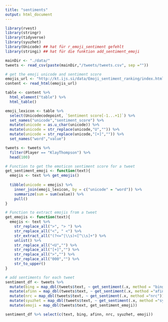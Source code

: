```yaml
---
title: "sentiments"
output: html_document
---
```

```r
library(rvest)
library(stringr)
library(tidyverse)
library(syuzhet)
library(Unicode) ## hat für r_emoji_sentiment gefehlt
library(stringi) ## hat für die funktion add_sentiment_emoji
```


```r
mainDir <- "./data/" 
tweets <- read_csv(paste(mainDir,"/tweets/tweets.csv", sep =""))
```


```r
# get the emoji unicode and sentiment score
emojis_url <- "http://kt.ijs.si/data/Emoji_sentiment_ranking/index.html"
content <- read_html(emojis_url)

table <- content %>%
  html_element("table") %>% 
  html_table() 

emoji_lexicon <- table %>%
  select(Unicodecodepoint, `Sentiment score[-1...+1]`) %>%
  set_names("unicode","sentiment_score") %>%
  mutate(unicode = as.u_char(unicode)) %>%
  mutate(unicode = str_replace(unicode,"U","")) %>%
  mutate(unicode = str_replace(unicode,"[+]","")) %>%
  set_names("word","value")
```


```r

tweets <- tweets %>% 
  filter(Player == "KlayThompson") %>% 
  head(100)

```


```r
# Function to get the emoticon sentiment score for a tweet
get_sentiment_emoji <- function(text){
  emojis <- text %>% get_emojis()
  
  tibble(unicode = emojis) %>%
    inner_join(emoji_lexicon, by = c("unicode" = "word")) %>%
    summarize(sum = sum(value)) %>%
    pull()
}

# Function to extract emojis from a tweet
get_emojis <- function(text){
  emojis <- text %>% 
    str_replace_all(">", "> ") %>% 
    str_replace_all("<", " <") %>% 
    str_extract_all("(?<=^|\\s)<[^\\s]+") %>% 
    unlist() %>% 
    str_replace_all("<U","") %>%
    str_replace_all("[+]","") %>%
    str_replace_all(">","") %>% 
    str_replace_all("000","") %>%
    str_to_upper()
}

# add sentiments for each tweet
sentiment_df <- tweets %>%
  mutate(bing = map_dbl(tweets$text, ~ get_sentiment(.x, method = "bing"))) %>%
  mutate(afinn = map_dbl(tweets$text, ~ get_sentiment(.x, method ="afinn"))) %>%
  mutate(nrc = map_dbl(tweets$text, ~ get_sentiment(.x, method ="nrc"))) %>%
  mutate(syuzhet = map_dbl(tweets$text, ~ get_sentiment(.x, method ="syuzhet"))) %>% 
  mutate(emoji = map_dbl(tweets$text, get_sentiment_emoji))

sentiment_df %>% select(c(text, bing, afinn, nrc, syuzhet, emoji))

```